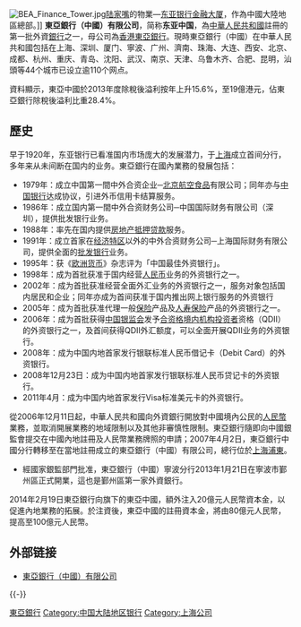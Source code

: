 {{Otheruses|東亞銀行|other=同名或類似名的其它條目描述}}
[[File:BEA_Finance_Tower.jpg|thumb]][[陆家嘴|陆家嘴]]的物業—[[东亚银行金融大厦|东亚银行金融大厦]]，作為中國大陸地區總部。]]
'''東亞銀行（中國）有限公司'''，简称'''东亚中国'''，為[[中華人民共和國|中華人民共和國]]註冊的第一批外資[[銀行|銀行]]之一，母公司為[[香港|香港]][[東亞銀行|東亞銀行]]。現時東亞銀行（中國）在中華人民共和國包括在上海、深圳、厦门、寧波、广州、濟南、珠海、大连、西安、北京、成都、杭州、重庆、青岛、沈阳、武汉、南京、天津、乌鲁木齐、合肥、昆明，汕頭等44个城市已设立逾110个网点。

資料顯示，東亞中國於2013年度除稅後溢利按年上升15.6%，至19億港元，佔東亞銀行除稅後溢利比重28.4%。

== 歷史 ==
早于1920年，东亚银行已看准国内市场庞大的发展潜力，于[[上海|上海]]成立首间分行，多年来从未间断在国内的业务。東亞銀行在國內業務的發展包括：

*1979年：成立中国第一間中外合资企业─[[北京航空食品|北京航空食品]]有限公司；同年亦与[[中国银行|中国银行]]达成协议，引进外币信用卡结算服务。
*1986年：成立国内第一間中外合资财务公司─中国国际财务有限公司（深圳），提供批发银行业务。
*1988年：率先在国内提供[[房地产|房地产]][[抵押|抵押]][[贷款|贷款]]服务。
*1991年：成立首家在[[经济特区|经济特区]]以外的中外合资财务公司─上海国际财务有限公司，提供全面的[[批发银行|批发银行]]业务。
*1995年：获《[[欧洲货币|欧洲货币]]》杂志评为「中国最佳外资银行」。
*1998年：成为首批获准于国内经营[[人民币|人民币]]业务的外资银行之一。
*2002年：成为首批获准经营全面外汇业务的外资银行之一，服务对象包括国内居民和企业；同年亦成为首间获准于国内推出网上银行服务的外资银行
*2005年：成为首批获准代理一般[[保险|保险]]产品及[[人寿保险|人寿保险]]产品的外资银行之一。
*2006年：成为首批获得[[中国银监会|中国银监会]]发予[[合资格境内机构投资者|合资格境内机构投资者]]资格（QDII）的外资银行之一，及首间获得QDII外汇额度，可以全面开展QDII业务的外资银行。
*2008年：成为中国内地首家发行银联标准人民币借记卡（Debit Card）的外资银行。
*2008年12月23日：成为中国内地首家发行银联标准人民币贷记卡的外资银行。
*2011年4月：成为中国内地首家发行Visa标准美元卡的外资银行。

從2006年12月11日起，中華人民共和國向外資銀行開放對中國境內公民的[[人民幣|人民幣]]業務，並取消開展業務的地域限制以及其他非審慎性限制。東亞銀行隨即向中國銀監會提交在中國內地註冊及人民幣業務牌照的申請；2007年4月2日，東亞銀行中國分行轉移至在當地註冊成立的東亞銀行（中國）有限公司，總行位於[[上海|上海]][[浦東|浦東]]。

*經國家銀監部門批准，東亞銀行（中國）寧波分行2013年1月21日在寧波市鄞州區正式開業，這也是鄞州區第一家外資銀行。

2014年2月19日東亞銀行向旗下的東亞中國，額外注入20億元人民幣資本金，以促進內地業務的拓展。於注資後，東亞中國的註冊資本金，將由80億元人民幣，提高至100億元人民幣。

==外部链接==
* [http://www.hkbea.com.cn 東亞銀行（中國）有限公司] {{Wayback|url=http://www.hkbea.com.cn/ |date=20210225092212 }}

{{-}}
{{中华人民共和国银行}}

[[Category:東亞銀行|]]
[[Category:中国大陆地区银行|Category:中国大陆地区银行]]
[[Category:上海公司|Category:上海公司]]